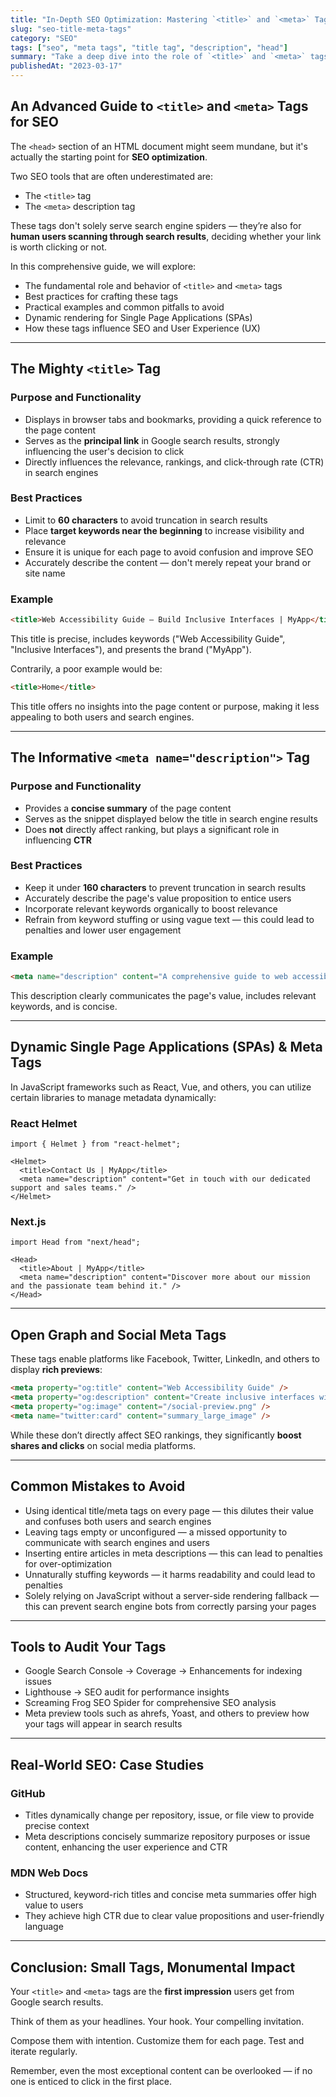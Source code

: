 ```yaml
---
title: "In-Depth SEO Optimization: Mastering `<title>` and `<meta>` Tags"
slug: "seo-title-meta-tags"
category: "SEO"
tags: ["seo", "meta tags", "title tag", "description", "head"]
summary: "Take a deep dive into the role of `<title>` and `<meta>` tags in SEO. Understand their profound impact on search engine rankings, user click behavior, and the way search engines interpret your site."
publishedAt: "2023-03-17"
---
```


## An Advanced Guide to `<title>` and `<meta>` Tags for SEO

The `<head>` section of an HTML document might seem mundane, but it's actually the starting point for **SEO optimization**.

Two SEO tools that are often underestimated are:
- The `<title>` tag
- The `<meta>` description tag

These tags don't solely serve search engine spiders — they’re also for **human users scanning through search results**, deciding whether your link is worth clicking or not.

In this comprehensive guide, we will explore:
- The fundamental role and behavior of `<title>` and `<meta>` tags
- Best practices for crafting these tags
- Practical examples and common pitfalls to avoid
- Dynamic rendering for Single Page Applications (SPAs)
- How these tags influence SEO and User Experience (UX)

---

## The Mighty `<title>` Tag

### Purpose and Functionality

- Displays in browser tabs and bookmarks, providing a quick reference to the page content
- Serves as the **principal link** in Google search results, strongly influencing the user's decision to click
- Directly influences the relevance, rankings, and click-through rate (CTR) in search engines

### Best Practices

- Limit to **60 characters** to avoid truncation in search results
- Place **target keywords near the beginning** to increase visibility and relevance
- Ensure it is unique for each page to avoid confusion and improve SEO
- Accurately describe the content — don't merely repeat your brand or site name

### Example

```html
<title>Web Accessibility Guide — Build Inclusive Interfaces | MyApp</title>
```

This title is precise, includes keywords ("Web Accessibility Guide", "Inclusive Interfaces"), and presents the brand ("MyApp").

Contrarily, a poor example would be:

```html
<title>Home</title>
```

This title offers no insights into the page content or purpose, making it less appealing to both users and search engines.

---

## The Informative `<meta name="description">` Tag

### Purpose and Functionality

- Provides a **concise summary** of the page content
- Serves as the snippet displayed below the title in search engine results
- Does **not** directly affect ranking, but plays a significant role in influencing **CTR**

### Best Practices

- Keep it under **160 characters** to prevent truncation in search results
- Accurately describe the page's value proposition to entice users
- Incorporate relevant keywords organically to boost relevance
- Refrain from keyword stuffing or using vague text — this could lead to penalties and lower user engagement

### Example

```html
<meta name="description" content="A comprehensive guide to web accessibility, including insights into ARIA, color contrast, screen readers, and keyboard support.">
```

This description clearly communicates the page's value, includes relevant keywords, and is concise.

---

## Dynamic Single Page Applications (SPAs) & Meta Tags

In JavaScript frameworks such as React, Vue, and others, you can utilize certain libraries to manage metadata dynamically:

### React Helmet

```tsx
import { Helmet } from "react-helmet";

<Helmet>
  <title>Contact Us | MyApp</title>
  <meta name="description" content="Get in touch with our dedicated support and sales teams." />
</Helmet>
```

### Next.js

```tsx
import Head from "next/head";

<Head>
  <title>About | MyApp</title>
  <meta name="description" content="Discover more about our mission and the passionate team behind it." />
</Head>
```

---

## Open Graph and Social Meta Tags

These tags enable platforms like Facebook, Twitter, LinkedIn, and others to display **rich previews**:

```html
<meta property="og:title" content="Web Accessibility Guide" />
<meta property="og:description" content="Create inclusive interfaces with our comprehensive accessibility reference guide." />
<meta property="og:image" content="/social-preview.png" />
<meta name="twitter:card" content="summary_large_image" />
```

While these don’t directly affect SEO rankings, they significantly **boost shares and clicks** on social media platforms.

---

## Common Mistakes to Avoid

- Using identical title/meta tags on every page — this dilutes their value and confuses both users and search engines
- Leaving tags empty or unconfigured — a missed opportunity to communicate with search engines and users
- Inserting entire articles in meta descriptions — this can lead to penalties for over-optimization
- Unnaturally stuffing keywords — it harms readability and could lead to penalties
- Solely relying on JavaScript without a server-side rendering fallback — this can prevent search engine bots from correctly parsing your pages

---

## Tools to Audit Your Tags

- Google Search Console → Coverage → Enhancements for indexing issues
- Lighthouse → SEO audit for performance insights
- Screaming Frog SEO Spider for comprehensive SEO analysis
- Meta preview tools such as ahrefs, Yoast, and others to preview how your tags will appear in search results

---

## Real-World SEO: Case Studies

### GitHub

- Titles dynamically change per repository, issue, or file view to provide precise context
- Meta descriptions concisely summarize repository purposes or issue content, enhancing the user experience and CTR

### MDN Web Docs

- Structured, keyword-rich titles and concise meta summaries offer high value to users
- They achieve high CTR due to clear value propositions and user-friendly language

---

## Conclusion: Small Tags, Monumental Impact

Your `<title>` and `<meta>` tags are the **first impression** users get from Google search results.

Think of them as your headlines. Your hook. Your compelling invitation.

Compose them with intention. Customize them for each page. Test and iterate regularly.

Remember, even the most exceptional content can be overlooked — if no one is enticed to click in the first place.